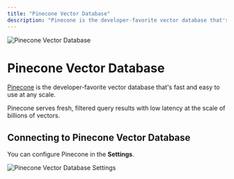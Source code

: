 ```yaml
---
title: "Pinecone Vector Database"
description: "Pinecone is the developer-favorite vector database that's fast and easy to use at any scale."
---
```



<Image
  src="/images/RealTimeX-setup/vector-database-configuration/cloud/pinecone/header-image.png"
  height={1080}
  width={1920}
  quality={100}
  alt="Pinecone Vector Database"
/>

# Pinecone Vector Database

[Pinecone](https://www.pinecone.io/) is the developer-favorite vector database that's fast and easy to use at any scale.

Pinecone serves fresh, filtered query results with low latency at the scale of billions of vectors.

## Connecting to Pinecone Vector Database

You can configure Pinecone in the **Settings**.

<Image
  src="/images/RealTimeX-setup/vector-database-configuration/cloud/pinecone/pinecone-vectordb.png"
  height={1080}
  width={1920}
  quality={100}
  alt="Pinecone Vector Database Settings"
/>
